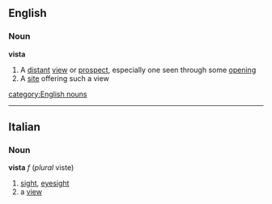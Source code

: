 ==English==
===Noun===
'''vista'''
#A [[distant]] [[view]] or [[prospect]], especially one seen through some [[opening]]
#A [[site]] offering such a view
[[category:English nouns]]
----
==Italian==
===Noun===
'''vista'''  ''f''  (''plural'' viste)
#[[sight]], [[eyesight]]
#a [[view]]